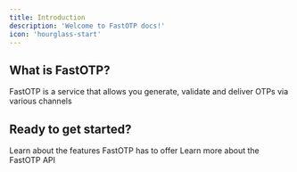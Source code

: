 ```yaml
---
title: Introduction
description: 'Welcome to FastOTP docs!'
icon: 'hourglass-start'
---
```


## What is FastOTP?

FastOTP is a service that allows you generate, validate and deliver OTPs via various channels

## Ready to get started?

<CardGroup cols={2}>
  <Card title="Features"  href="/features/otp-token-types">
    Learn about the features FastOTP has to offer
  </Card>
  <Card title="Reference" href="/api-reference/authentication">
    Learn more about the FastOTP API
  </Card>
</CardGroup>